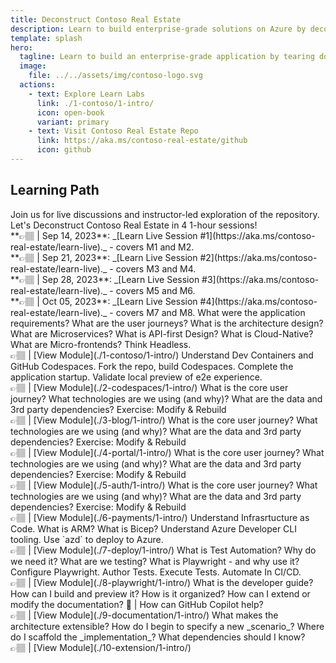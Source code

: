 ```yaml
---
title: Deconstruct Contoso Real Estate
description: Learn to build enterprise-grade solutions on Azure by deconstructing an open-source reference sample!
template: splash
hero:
  tagline: Learn to build an enterprise-grade application by tearing down an open-source reference implementation for a real-world scenario!
  image:
    file: ../../assets/img/contoso-logo.svg
  actions:
    - text: Explore Learn Labs
      link: ./1-contoso/1-intro/
      icon: open-book
      variant: primary
    - text: Visit Contoso Real Estate Repo
      link: https://aka.ms/contoso-real-estate/github
      icon: github
---
```



## Learning Path

<Card title="Learn Live: Sep-Oct 2023" icon="star">
	Join us for live discussions and instructor-led exploration of the repository. Let's Deconstruct Contoso Real Estate in 4 1-hour sessions!
	<br/> **👉🏽 | Sep 14, 2023**: _[Learn Live Session #1](https://aka.ms/contoso-real-estate/learn-live)._ - covers M1 and M2.
	<br/>**👉🏽 | Sep 21, 2023**: _[Learn Live Session #2](https://aka.ms/contoso-real-estate/learn-live)._ - covers M3 and M4.
	<br/>**👉🏽 | Sep 28, 2023**: _[Learn Live Session #3](https://aka.ms/contoso-real-estate/learn-live)._ - covers M5 and M6.
	<br/>**👉🏽 | Oct 05, 2023**: _[Learn Live Session #4](https://aka.ms/contoso-real-estate/learn-live)._ - covers M7 and M8.
</Card>
<CardGrid>
	<Card title="M1 | Understand the Specification" icon="open-book">
		What were the application requirements? What are the user journeys? What is the architecture design? What are Microservices? What is API-first Design? What is Cloud-Native? What are Micro-frontends? Think Headless. <br/> 👉🏽 | [View Module](./1-contoso/1-intro/)
	</Card>
	<Card title="M2 | Setup the Dev Environment" icon="laptop">
		Understand Dev Containers and GitHub Codespaces. Fork the repo, build Codespaces. Complete the application startup. Validate local preview of e2e experience. <br/> 👉🏽 | [View Module](./2-codespaces/1-intro/)
	</Card>
	<Card title="M3 | Unpack Blog Application (S1) " icon="open-book">
		What is the core user journey? What technologies are we using (and why)? What are the data and 3rd party dependencies? Exercise: Modify & Rebuild <br/> 👉🏽 | [View Module](./3-blog/1-intro/)
	</Card>
	<Card title="M4 | Unpack Portal Application (S2)" icon="laptop">
		What is the core user journey? What technologies are we using (and why)? What are the data and 3rd party dependencies? Exercise: Modify & Rebuild <br/> 👉🏽 | [View Module](./4-portal/1-intro/)
	</Card>
	<Card title="M5 | Add Authentication (S3)" icon="laptop">
		What is the core user journey? What technologies are we using (and why)? What are the data and 3rd party dependencies? Exercise: Modify & Rebuild <br/> 👉🏽 | [View Module](./5-auth/1-intro/)
	</Card>
	<Card title="M6 | Add Payments (S4)" icon="laptop">
		What is the core user journey? What technologies are we using (and why)? What are the data and 3rd party dependencies? Exercise: Modify & Rebuild <br/> 👉🏽 | [View Module](./6-payments/1-intro/)
	</Card>
	<Card title="M7 | Provision & Deploy to Azure" icon="rocket">
		Understand Infrasrtucture as Code. What is ARM? What is Bicep? Understand Azure Developer CLI tooling. Use `azd` to deploy to Azure. <br/> 👉🏽 | [View Module](./7-deploy/1-intro/)
	</Card>
	<Card title="M8 | Add Test Automation" icon="rocket">
		What is Test Automation? Why do we need it? What are we testing? What is Playwright - and why use it? Configure Playwright. Author Tests. Execute Tests. Automate In CI/CD. <br/> 👉🏽 | [View Module](./8-playwright/1-intro/)
 	</Card>
	<Card title="M9 | View Documentation" icon="open-book">
		What is the developer guide? How can I build and preview it? How is it organized? How can I extend or modify the documentation? 🤖 | How can GitHub Copilot help? <br/> 👉🏽 | [View Module](./9-documentation/1-intro/)
	</Card>
	<Card title="M10 | Extend Scenarios (S5+)" icon="star">
		What makes the architecture extensible? How do I begin to specify a new _scenario_? Where do I scaffold the _implementation_? What dependencies should I know? <br/> 👉🏽 | [View Module](./10-extension/1-intro/)
	</Card>
</CardGrid>

